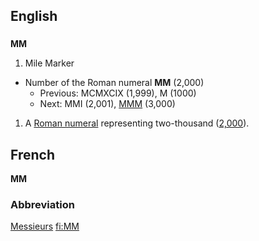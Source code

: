 ==English==
==={{initialism}}===
'''MM'''

#Mile Marker


*Number of the Roman numeral '''MM''' (2,000)
**Previous: MCMXCIX (1,999), M (1000)
**Next: MMI (2,001), [[MMM]] (3,000)

# A [[Roman numeral]] representing two-thousand ([[two thousand|2,000]]).

==French==
'''MM'''
===Abbreviation===
[[Messieurs]]
[[fi:MM]]